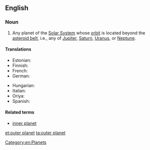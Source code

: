 ==English==

===Noun===
{{en-noun|head=[[outer]] [[planet]]}}

# {{context|astronomy|lang=en}} Any planet of the [[Solar System]] whose [[orbit]] is located beyond the [[asteroid belt]], i.e., any of [[Jupiter]], [[Saturn]], [[Uranus]], or [[Neptune]].

====Translations====
{{trans-top|planet of the Solar System with an orbit beyond the asteroid belt}}
* Estonian: {{t-|et|välisplaneet}}
* Finnish: {{t-|fi|ulkoplaneetta}}
* French: {{t-|fr|planète externe|f}}
* German: {{t-|de|äußere Planet|m}}
{{trans-mid}}
* Hungarian: {{t-|hu|külső bolygó}}
* Italian: {{t-|it|pianeta esterno|m}}
* Oriya: {{t-|or|ବାହାର ଗ୍ରହ|sc=Orya}}
* Spanish: {{t-|es|planeta externo|m}}
{{trans-bottom}}

====Related terms====
* [[inner planet]]

[[Category:en:Planets]]

[[et:outer planet]]
[[ta:outer planet]]